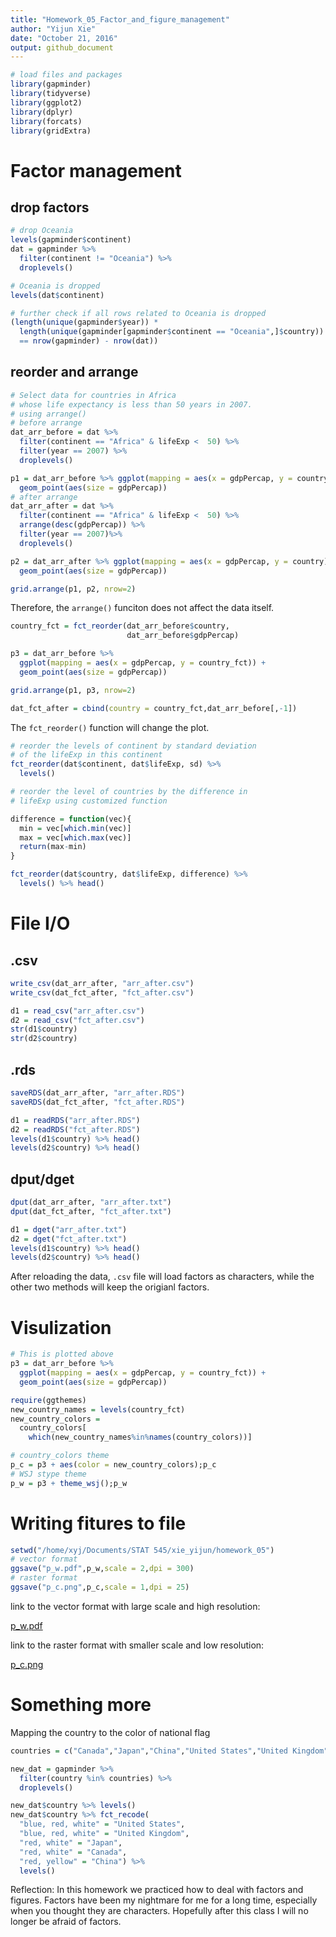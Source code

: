 ```yaml
---
title: "Homework_05_Factor_and_figure_management"
author: "Yijun Xie"
date: "October 21, 2016"
output: github_document
---
```

```r
# load files and packages
library(gapminder)
library(tidyverse)
library(ggplot2)
library(dplyr)
library(forcats)
library(gridExtra)
```

# Factor management
## drop factors
```r
# drop Oceania
levels(gapminder$continent)
dat = gapminder %>% 
  filter(continent != "Oceania") %>% 
  droplevels()

# Oceania is dropped
levels(dat$continent)

# further check if all rows related to Oceania is dropped
(length(unique(gapminder$year)) * 
  length(unique(gapminder[gapminder$continent == "Oceania",]$country))
  == nrow(gapminder) - nrow(dat))


```

## reorder and arrange
```r
# Select data for countries in Africa 
# whose life expectancy is less than 50 years in 2007.
# using arrange()
# before arrange
dat_arr_before = dat %>% 
  filter(continent == "Africa" & lifeExp <  50) %>% 
  filter(year == 2007) %>% 
  droplevels()

p1 = dat_arr_before %>% ggplot(mapping = aes(x = gdpPercap, y = country)) +
  geom_point(aes(size = gdpPercap))
# after arrange
dat_arr_after = dat %>% 
  filter(continent == "Africa" & lifeExp <  50) %>% 
  arrange(desc(gdpPercap)) %>% 
  filter(year == 2007)%>% 
  droplevels()

p2 = dat_arr_after %>% ggplot(mapping = aes(x = gdpPercap, y = country)) +
  geom_point(aes(size = gdpPercap))

grid.arrange(p1, p2, nrow=2)

```

Therefore, the `arrange()` funciton does not affect the data itself.
```r
country_fct = fct_reorder(dat_arr_before$country, 
                          dat_arr_before$gdpPercap)

p3 = dat_arr_before %>% 
  ggplot(mapping = aes(x = gdpPercap, y = country_fct)) +
  geom_point(aes(size = gdpPercap))

grid.arrange(p1, p3, nrow=2)

dat_fct_after = cbind(country = country_fct,dat_arr_before[,-1])
```

The `fct_reorder()` function will change the plot. 

```r
# reorder the levels of continent by standard deviation
# of the lifeExp in this continent
fct_reorder(dat$continent, dat$lifeExp, sd) %>% 
  levels()

# reorder the level of countries by the difference in 
# lifeExp using customized function

difference = function(vec){
  min = vec[which.min(vec)]
  max = vec[which.max(vec)]
  return(max-min)
}

fct_reorder(dat$country, dat$lifeExp, difference) %>% 
  levels() %>% head()
```

# File I/O

## .csv
```r
write_csv(dat_arr_after, "arr_after.csv")
write_csv(dat_fct_after, "fct_after.csv")

d1 = read_csv("arr_after.csv")
d2 = read_csv("fct_after.csv")
str(d1$country)
str(d2$country)
```

## .rds
```r
saveRDS(dat_arr_after, "arr_after.RDS")
saveRDS(dat_fct_after, "fct_after.RDS")

d1 = readRDS("arr_after.RDS")
d2 = readRDS("fct_after.RDS")
levels(d1$country) %>% head()
levels(d2$country) %>% head()
```

## dput/dget
```r
dput(dat_arr_after, "arr_after.txt")
dput(dat_fct_after, "fct_after.txt")

d1 = dget("arr_after.txt")
d2 = dget("fct_after.txt")
levels(d1$country) %>% head()
levels(d2$country) %>% head()
```

After reloading the data, `.csv` file will load factors as characters, while the other two methods will keep the origianl factors.

# Visulization
```r
# This is plotted above
p3 = dat_arr_before %>% 
  ggplot(mapping = aes(x = gdpPercap, y = country_fct)) +
  geom_point(aes(size = gdpPercap))

require(ggthemes)
new_country_names = levels(country_fct)
new_country_colors =
  country_colors[
    which(new_country_names%in%names(country_colors))]

# country_colors theme
p_c = p3 + aes(color = new_country_colors);p_c
# WSJ stype theme
p_w = p3 + theme_wsj();p_w
```

# Writing fitures to file
```r
setwd("/home/xyj/Documents/STAT 545/xie_yijun/homework_05")
# vector format
ggsave("p_w.pdf",p_w,scale = 2,dpi = 300)
# raster format
ggsave("p_c.png",p_c,scale = 1,dpi = 25)
```


link to the vector format with large scale and high resolution:

[p_w.pdf](https://github.com/STAT545-UBC/xie_yijun/blob/master/homework_05/p_w.pdf)



link to the raster format with smaller scale and low resolution:

[p_c.png](https://github.com/STAT545-UBC/xie_yijun/blob/master/homework_05/p_c.png)


# Something more
Mapping the country to the color of national flag
```r
countries = c("Canada","Japan","China","United States","United Kingdom")

new_dat = gapminder %>% 
  filter(country %in% countries) %>% 
  droplevels()

new_dat$country %>% levels()
new_dat$country %>% fct_recode(
  "blue, red, white" = "United States",
  "blue, red, white" = "United Kingdom",
  "red, white" = "Japan",
  "red, white" = "Canada",
  "red, yellow" = "China") %>% 
  levels()
```

Reflection: In this homework we practiced how to deal with factors and figures. Factors have been my nightmare for me for a long time, especially when you thought they are characters. Hopefully after this class I will no longer be afraid of factors.